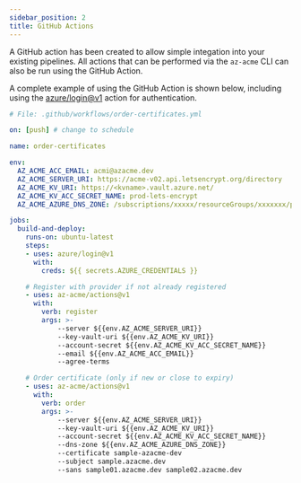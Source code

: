 ---
sidebar_position: 2
title: GitHub Actions
---



A GitHub action has been created to allow simple integation into your existing pipelines. All actions that can be performed via the ```az-acme``` CLI can also be run using the GitHub Action.

A complete example of using the GitHub Action is shown below, including using the [azure/login@v1](https://github.com/marketplace/actions/azure-login) action for authentication.

```yaml
# File: .github/workflows/order-certificates.yml

on: [push] # change to schedule

name: order-certificates

env:
  AZ_ACME_ACC_EMAIL: acmi@azacme.dev
  AZ_ACME_SERVER_URI: https://acme-v02.api.letsencrypt.org/directory    
  AZ_ACME_KV_URI: https://<kvname>.vault.azure.net/    
  AZ_ACME_KV_ACC_SECRET_NAME: prod-lets-encrypt 
  AZ_ACME_AZURE_DNS_ZONE: /subscriptions/xxxxx/resourceGroups/xxxxxxx/providers/Microsoft.Network/dnszones/azacme.dev

jobs:
  build-and-deploy:
    runs-on: ubuntu-latest
    steps:
    - uses: azure/login@v1
      with:
        creds: ${{ secrets.AZURE_CREDENTIALS }}

    # Register with provider if not already registered
    - uses: az-acme/actions@v1
      with:
        verb: register
        args: >- 
            --server ${{env.AZ_ACME_SERVER_URI}}
            --key-vault-uri ${{env.AZ_ACME_KV_URI}}
            --account-secret ${{env.AZ_ACME_KV_ACC_SECRET_NAME}}
            --email ${{env.AZ_ACME_ACC_EMAIL}}
            --agree-terms

    # Order certificate (only if new or close to expiry)
    - uses: az-acme/actions@v1
      with:
        verb: order
        args: >- 
            --server ${{env.AZ_ACME_SERVER_URI}}
            --key-vault-uri ${{env.AZ_ACME_KV_URI}}
            --account-secret ${{env.AZ_ACME_KV_ACC_SECRET_NAME}}
            --dns-zone ${{env.AZ_ACME_AZURE_DNS_ZONE}}
            --certificate sample-azacme-dev
            --subject sample.azacme.dev
            --sans sample01.azacme.dev sample02.azacme.dev
            
            
            
```
